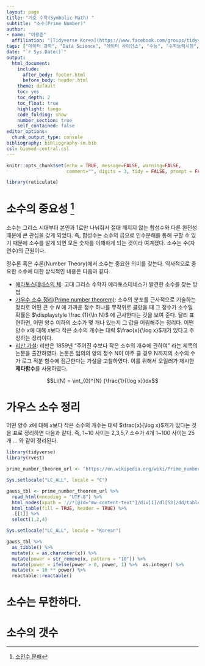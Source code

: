 ```yaml
---
layout: page
title: "기호 수학(Symbolic Math) "
subtitle: "소수(Prime Number)"
author:
- name: "이광춘"
  affiliation: "[Tidyverse Korea](https://www.facebook.com/groups/tidyverse/)"
tags: ["데이터 과학", "Data Science", "데이터 사이언스", "수능", "수학능력시험", "EBS", "수학", "수학교육과정", "geogebra", "그리스", "추상화", "연역법", "귀납법", "기하학", "소수"]
date: "`r Sys.Date()`"
output:
  html_document: 
    include:
      after_body: footer.html
      before_body: header.html
    theme: default
    toc: yes
    toc_depth: 2
    toc_float: true
    highlight: tango
    code_folding: show
    number_section: true
    self_contained: false
editor_options: 
  chunk_output_type: console
bibliography: bibliography-sm.bib
csl: biomed-central.csl
---
```


```r
knitr::opts_chunk$set(echo = TRUE, message=FALSE, warning=FALSE,
                      comment="", digits = 3, tidy = FALSE, prompt = FALSE, fig.align = 'center')

library(reticulate)
```

# 소수의 중요성 [^prime-number] {#factorization}

[^prime-number]: [소인수 분해](https://calculus-book.netlify.app/prime-factorization.html)

소수는 그리스 시대부터 본인과 1로만 나눠줘서 절대 깨지지 않는 합성수와 다른 완전성 때문에 큰 관심을 갖게 되었다. 즉, 합성수는 소수의 곱으로 인수분해를 통해 구할 수 있기 때문에 소수를 알게 되면 모든 숫자를 이해하게 되는 것이라 여겨졌다. 소수는 수(자연수)의 근원이다.

정수론 혹은 수론(Number Theory)에서 소수는 중요한 의미를 갖는다. 역사적으로 중요한 소수에 대한 상식적인 내용은 다음과 같다.

- [에라토스테네스의 체](https://ko.wikipedia.org/wiki/%EC%97%90%EB%9D%BC%ED%86%A0%EC%8A%A4%ED%85%8C%EB%84%A4%EC%8A%A4%EC%9D%98_%EC%B2%B4): 고대 그리스 수학자 에라토스테네스가 발견한 소수를 찾는 방법
- [가우수 소수 정리(Prime number theorem)](https://ko.wikipedia.org/wiki/%EC%86%8C%EC%88%98_%EC%A0%95%EB%A6%AC): 소수의 분포를 근사적으로 기술하는 정리로 어떤 큰 수 $\displaystyle N$ 에 가까운 정수 하나를 무작위로 골랐을 때 그 정수가 소수일 확률은 $\displaystyle \frac {1}{\ln N}$ 에 근사한다는 것을 보여 준다. 달리 표현하면, 어떤 양수 이하의 소수가 몇 개나 있는지 그 값을 어림해주는 정리다. 어떤 양수 $x$에 대해 $x$보다 작은 소수의 개수는 대략 $\frac{x}{\log x}$개가 있다고 주장하는 정리이다.
- [리만 가설](https://ko.wikipedia.org/wiki/%EB%A6%AC%EB%A7%8C_%EA%B0%80%EC%84%A4): 리만은 1859년 "주어진 수보다 작은 소수의 개수에 관하여" 라는 제목의 논문을 출간하였다. 논문은 임의의 양의 정수 N이 아주 클 경우 N까지의 소수의 수가 로그 적분 함수에 점근한다는 가설을 고찰하였다. 이를 위해서 오일러가 제시한 **제타함수**를 사용하였다. 

$$Li(N) = \int_{0}^{N} {\frac{1}{\log x}}dx$$

# 가우스 소수 정리 {#gauss-theorem}

어떤 양수 $x$에 대해 $x$보다 작은 소수의 개수는 대략 $\frac{x}{\log x}$개가 있다는 것을 표로 정리하면 다음과 같다. 즉, 1~10 사이는 2,3,5,7 소수가 4개 1~100 사이는 25개 ... 와 같이 정리된다.

```r
library(tidyverse)
library(rvest)

prime_number_theorem_url <- "https://en.wikipedia.org/wiki/Prime_number_theorem"

Sys.setlocale("LC_ALL", locale = "C")

gauss_tbl <- prime_number_theorem_url %>% 
  read_html(encoding = "UTF-8") %>% 
  html_nodes(xpath = '//*[@id="mw-content-text"]/div[1]/dl[53]/dd/table') %>% 
  html_table(fill = TRUE, header = TRUE) %>% 
  .[[1]] %>% 
  select(1,2,4)

Sys.setlocale("LC_ALL", locale = "Korean")

gauss_tbl %>% 
  as_tibble() %>% 
  mutate(x = as.character(x)) %>% 
  mutate(power = str_remove(x, pattern = "10")) %>% 
  mutate(power = ifelse(power > 0, power, 1) %>%  as.integer) %>% 
  mutate(x = 10 ** power) %>% 
  reactable::reactable()
```

# 소수는 무한하다. {#proof-prime-number}

# 소수의 갯수 {#count-prime-number}
